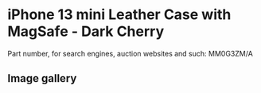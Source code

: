 
# iPhone 13 mini Leather Case with MagSafe - Dark Cherry

Part number, for search engines, auction websites and such: MM0G3ZM/A

## Image gallery

<div style={{ width: "768px" }}>
  <GalleryComponent
    images={[
      {
        original: "/everysource/MM0G3.webp",
        thumbnail: "/everypreview/MM0G3.webp",
      },
      {
        original: "/everysource/MM0G3_AV1.webp",
        thumbnail: "/everypreview/MM0G3_AV1.webp",
      },
      {
        original: "/everysource/MM0G3_AV2.webp",
        thumbnail: "/everypreview/MM0G3_AV2.webp",
      },
      {
        original: "/everysource/MM0G3_AV3.webp",
        thumbnail: "/everypreview/MM0G3_AV3.webp",
      },
      {
        original: "/everysource/MM0G3_AV4.webp",
        thumbnail: "/everypreview/MM0G3_AV4.webp",
      },
      {
        original: "/everysource/MM0G3_AV5.webp",
        thumbnail: "/everypreview/MM0G3_AV5.webp",
      }
    ]}
  />
</div>
